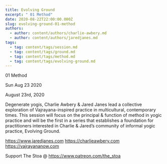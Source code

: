 ```yaml
---
title: Evolving Ground
excerpt: " 01 Method"
date: 2020-08-22T22:00:00.000Z
slug: evolving-ground-01-method
authors:
  - author: content/authors/charlie-awbery.md
  - author: content/authors/jaredjanes.md
tags:
  - tag: content/tags/session.md
  - tag: content/tags/ground.md
  - tag: content/tags/method.md
  - tag: content/tags/evolving-ground.md
---
```




 01 Method

Sun Aug 23 2020

August 23rd, 2020

Degenerate yogis, Charlie Awbery & Jared Janes lead a collective exploration of Vajrayana-inspired practice in multicultural, contemporary times. This session will focus on the principal & function of method in yogic practice and will be the first in a series that establishes a foundation for practitioners interested in Charlie & Jared’s community of informal yogic practice, Evolving Ground.

https://www.jaredjanes.com
https://charlieawbery.com
https://vajrayananow.com

Support The Stoa @ https://www.patreon.com/the_stoa


